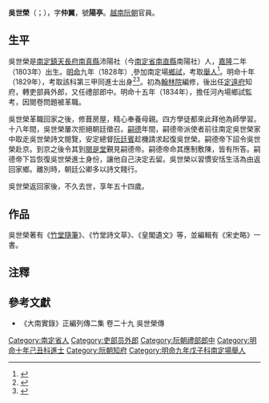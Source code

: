 '''吳世榮'''（{{vie|v='''Ngô Thế Vinh'''|hn=吳世榮}}；{{bd|1803年||1856年|catIdx=N吳}}），字'''仲翼'''，號'''陽亭'''。[[越南|越南]][[阮朝|阮朝]]官員。

==生平==
吳世榮是[[南定鎮|南定鎮]][[天長府|天長府]][[南真縣|南真縣]]沛陽社（今[[南定省|南定省]][[南直縣|南直縣]]南陽社）人，[[嘉隆|嘉隆]]二年（1803年）出生。[[明命|明命]]九年（1828年）,參加南定場[[鄉試|鄉試]]，考取[[舉人|舉人]]<ref>{{Cite web |url=http://lib.nomfoundation.org/collection/1/volume/339/page/99 |title=《國朝鄉科錄》 |accessdate=2017-11-12 |archive-date=2017-11-13 |archive-url=https://web.archive.org/web/20171113060038/http://lib.nomfoundation.org/collection/1/volume/339/page/99 |dead-url=no }}</ref>。明命十年（1829年），考取該科第三甲同進士出身<ref>{{Cite web |url=http://hannom.nlv.gov.vn/hannom/cgi-bin/hannom?a=d&d=BNTwEHieahcNp1894.1.22 |title=《國朝科榜錄》 |accessdate=2016-08-03 |archive-date=2019-06-04 |archive-url=https://web.archive.org/web/20190604170933/http://hannom.nlv.gov.vn/hannom/cgi-bin/hannom?a=d&d=BNTwEHieahcNp1894.1.22 |dead-url=no }}</ref><ref>{{Cite web |url=http://www.hannom.org.vn/detail.asp?param=1230&Catid=562 |title=明命十年進士題名碑 |accessdate=2017-11-12 |archive-date=2017-11-13 |archive-url=https://web.archive.org/web/20171113060246/http://www.hannom.org.vn/detail.asp?param=1230&Catid=562 |dead-url=no }}</ref>。初為[[翰林院|翰林院]]編修，後出任[[定遠府|定遠府]]知府，轉吏部員外郎，又任禮部郎中。明命十五年（1834年），擔任河內場鄉試監考，因閱卷問題被革職。

吳世榮革職回家之後，修葺房屋，精心奉養母親。四方學徒都來此拜他為師學習。十八年間，吳世榮屢次拒絕朝廷徵召。[[嗣德|嗣德]]年間，嗣德帝派使者前往南定吳世榮家中取走吳世榮詩文閱覽，安定總督[[阮廷賓|阮廷賓]]趁機請求起復吳世榮。嗣德帝下詔令吳世榮赴京。到京之後令其到[[閱是堂|閱是堂]]覲見嗣德帝。嗣德帝命其應制敷陳，皆有所答。嗣德帝下旨恢復吳世榮進士身份，讓他自己決定去留。吳世榮以習慣安恬生活為由返回家鄉。離別時，朝廷公卿多以詩文餞行。

吳世榮返回家後，不久去世，享年五十四歲。

==作品==
吳世榮著有《[[竹堂隨筆|竹堂隨筆]]》、《竹堂詩文草》、《皇閣遺文》等，並編輯有《宋史略》一書。

==注釋==
{{reflist}}

==參考文獻==
*《大南實錄》正編列傳二集 卷二十九 吳世榮傳

{{明命十年己丑科庭试正副榜}}

[[Category:南定省人|Category:南定省人]]
[[Category:吏部员外郎|Category:吏部员外郎]]
[[Category:阮朝禮部郎中|Category:阮朝禮部郎中]]
[[Category:明命十年己丑科進士|Category:明命十年己丑科進士]]
[[Category:阮朝知府|Category:阮朝知府]]
[[Category:明命九年戊子科南定場舉人|Category:明命九年戊子科南定場舉人]]